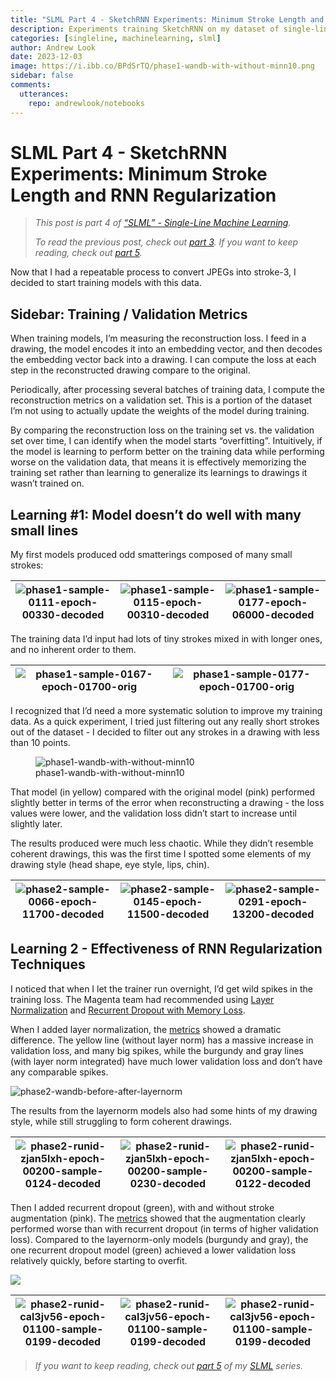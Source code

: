 ```yaml
---
title: "SLML Part 4 - SketchRNN Experiments: Minimum Stroke Length and RNN Regularization"
description: Experiments training SketchRNN on my dataset of single-line drawings.
categories: [singleline, machinelearning, slml]
author: Andrew Look
date: 2023-12-03
image: https://i.ibb.co/BPdSrTQ/phase1-wandb-with-without-minn10.png
sidebar: false
comments:
  utterances:
    repo: andrewlook/notebooks
---
```


# SLML Part 4 - SketchRNN Experiments: Minimum Stroke Length and RNN Regularization

> _This post is part 4 of ["SLML" - Single-Line Machine Learning](/projects/slml.qmd)._
> 
> _To read the previous post, check out [part 3](./slml_part3.qmd). If you want to keep reading, check out [part 5](./slml_part5.qmd)._

Now that I had a repeatable process to convert JPEGs into stroke-3, I decided to start training models with this data.

## Sidebar: Training / Validation Metrics

When training models, I'm measuring the reconstruction loss. I feed in a drawing, the model encodes it into an embedding vector, and then decodes the embedding vector back into a drawing. I can compute the loss at each step in the reconstructed drawing compare to the original.

Periodically, after processing several batches of training data, I compute the reconstruction metrics on a validation set. This is a portion of the dataset I'm not using to actually update the weights of the model during training.

By comparing the reconstruction loss on the training set vs. the validation set over time, I can identify when the model starts "overfitting". Intuitively, if the model is learning to perform better on the training data while performing worse on the validation data, that means it is effectively memorizing the training set rather than learning to generalize its learnings to drawings it wasn't trained on.

## Learning #1: Model doesn't do well with many small lines

My first models produced odd smatterings composed of many small strokes:

| ![phase1-sample-0111-epoch-00330-decoded](https://i.ibb.co/Nnrn9jL/phase1-sample-0111-epoch-00330-decoded.png) | ![phase1-sample-0115-epoch-00310-decoded](https://i.ibb.co/fSnW50p/phase1-sample-0115-epoch-00310-decoded.png) | ![phase1-sample-0177-epoch-06000-decoded](https://i.ibb.co/LNdGhBb/phase1-sample-0177-epoch-06000-decoded.png) |
| -------------------------------------------------------------------------------------------------------------- | -------------------------------------------------------------------------------------------------------------- | -------------------------------------------------------------------------------------------------------------- |


The training data I'd input had lots of tiny strokes mixed in with longer ones, and no inherent order to them.

| ![phase1-sample-0167-epoch-01700-orig](https://i.ibb.co/CB9BQTY/phase1-sample-0167-epoch-01700-orig.png) | ![phase1-sample-0177-epoch-01700-orig](https://i.ibb.co/0JBLg6Q/phase1-sample-0177-epoch-01700-orig.png) |
| -------------------------------------------------------------------------------------------------------- | -------------------------------------------------------------------------------------------------------- |


I recognized that I'd need a more systematic solution to improve my training data. As a quick experiment, I tried just filtering out any really short strokes out of the dataset - I decided to filter out any strokes in a drawing with less than 10 points.

![phase1-wandb-with-without-minn10](https://i.ibb.co/BPdSrTQ/phase1-wandb-with-without-minn10.png)

<!-- 
### Phase 1
- msiyyh0i: [pytorchsketchrnn-look\_i16-001 | sketchrnn-pytorch – Weights & Biases](https://wandb.ai/andrewlook/sketchrnn-pytorch/runs/msiyyh0i?workspace=user-andrewlook)
	- look_i16
- xtnlxroi: [pytorchsketchrnn-look\_i16-002\_minn10 | sketchrnn-pytorch – Weights & Biases](https://wandb.ai/andrewlook/sketchrnn-pytorch/runs/xtnlxroi?workspace=user-andrewlook)
	- look_i16__minn10_epsilon1
-->

That model (in yellow) compared with the original model (pink) performed slightly better in terms of the error when reconstructing a drawing - the loss values were lower, and the validation loss didn't start to increase until slightly later.

The results produced were much less chaotic. While they didn't resemble coherent drawings, this was the first time I spotted some elements of my drawing style (head shape, eye style, lips, chin).

| ![phase2-sample-0066-epoch-11700-decoded](https://i.ibb.co/hXBK8Zb/phase2-sample-0066-epoch-11700-decoded.png) | ![phase2-sample-0145-epoch-11500-decoded](https://i.ibb.co/jzgHHPS/phase2-sample-0145-epoch-11500-decoded.png) | ![phase2-sample-0291-epoch-13200-decoded](https://i.ibb.co/0mwbJBw/phase2-sample-0291-epoch-13200-decoded.png) |
| -------------------------------------------------------------------------------------------------------------- | -------------------------------------------------------------------------------------------------------------- | -------------------------------------------------------------------------------------------------------------- |




## Learning 2 - Effectiveness of RNN Regularization Techniques

I noticed that when I let the trainer run overnight, I'd get wild spikes in the training loss. The Magenta team had recommended using [Layer Normalization](https://arxiv.org/abs/1607.06450) and [Recurrent Dropout with Memory Loss](https://arxiv.org/abs/1603.05118).

When I added layer normalization, the [metrics](https://wandb.ai/andrewlook/sketchrnn-pytorch/reports/look_i16_minn10-before-after-layernorm--Vmlldzo2OTQ1MzIw) showed a dramatic difference. The yellow line (without layer norm) has a massive increase in validation loss, and many big spikes, while the burgundy and gray lines (with layer norm integrated) have much lower validation loss and don't have any comparable spikes.

![phase2-wandb-before-after-layernorm](https://i.ibb.co/9vk4W7d/phase2-wandb-V2-before-after-layernorm.png)
<!-- 
Nov 30, Dec 1 (pre runid in filename)
- [ ] samples 0291, 0145, 0066, 0016

Dec 4:
- [ ] 5eibyllb: [atomic-puddle-15 | sketchrnn-pytorch – Weights & Biases](https://wandb.ai/andrewlook/sketchrnn-pytorch/runs/5eibyllb?workspace=user-andrewlook)
	- Dataset: look_i16__minn10_epsilon1
	- Layernorm, recurrent dropout
- [ ] t6bcos6b: [ruby-resonance-16--fix-layernorm-learnableFalse | sketchrnn-pytorch – Weights & Biases](https://wandb.ai/andrewlook/sketchrnn-pytorch/runs/t6bcos6b?workspace=user-andrewlook)

Dec 5:
- [ ] gr5r7sft: [mild-galaxy-19 | sketchrnn-pytorch – Weights & Biases](https://wandb.ai/andrewlook/sketchrnn-pytorch/runs/gr5r7sft?workspace=user-andrewlook)
- [ ] zjan5lxh: [vague-field-20--rnnlib-with-layernorm | sketchrnn-pytorch – Weights & Biases](https://wandb.ai/andrewlook/sketchrnn-pytorch/runs/zjan5lxh?workspace=user-andrewlook)

Dec 6:
- [ ] cal3jv56: [sparkling-planet-24--augmentation-and-LR-decay | sketchrnn-pytorch – Weights & Biases](https://wandb.ai/andrewlook/sketchrnn-pytorch/runs/cal3jv56?workspace=user-andrewlook)
- [ ] kb2eil37: [prime-star-23--rnnlib-recurrent-dropout | sketchrnn-pytorch – Weights & Biases](https://wandb.ai/andrewlook/sketchrnn-pytorch/runs/kb2eil37?workspace=user-andrewlook)

-->


The results from the layernorm models also had some hints of my drawing style, while still struggling to form coherent drawings.

| ![phase2-runid-zjan5lxh-epoch-00200-sample-0124-decoded](https://i.ibb.co/Y3bZmzg/phase2-runid-zjan5lxh-epoch-00200-sample-0124-decoded.png) | ![phase2-runid-zjan5lxh-epoch-00200-sample-0230-decoded](https://i.ibb.co/JHc4C9R/phase2-runid-zjan5lxh-epoch-00200-sample-0230-decoded.png) | ![phase2-runid-zjan5lxh-epoch-00200-sample-0122-decoded](https://i.ibb.co/fXX5tDX/phase2-runid-zjan5lxh-epoch-00200-sample-0122-decoded.png) |
| -------------------------------------------------------------------------------------------------------------------------------------------- | -------------------------------------------------------------------------------------------------------------------------------------------- | -------------------------------------------------------------------------------------------------------------------------------------------- |


Then I added recurrent dropout (green), with and without stroke augmentation (pink). The [metrics](https://wandb.ai/andrewlook/sketchrnn-pytorch/reports/look_i16_minn10-layernorm-with-without-recurrent-dropout--Vmlldzo2OTQ1Mzk5) showed that the augmentation clearly performed worse than with recurrent dropout (in terms of higher validation loss). Compared to the layernorm-only models (burgundy and gray), the one recurrent dropout model (green) achieved a lower validation loss relatively quickly, before starting to overfit.

![](https://i.ibb.co/xJD1VMg/phase2-wandb-V2-recurrent-dropout.png)

| ![phase2-runid-cal3jv56-epoch-01100-sample-0199-decoded](https://i.ibb.co/f1v0NNP/phase2-runid-cal3jv56-epoch-01100-sample-0199-decoded.png) | ![phase2-runid-cal3jv56-epoch-01100-sample-0199-decoded](https://i.ibb.co/f1v0NNP/phase2-runid-cal3jv56-epoch-01100-sample-0199-decoded.png) | ![phase2-runid-cal3jv56-epoch-01100-sample-0199-decoded](https://i.ibb.co/f1v0NNP/phase2-runid-cal3jv56-epoch-01100-sample-0199-decoded.png) |
| -------------------------------------------------------------------------------------------------------------------------------------------- | -------------------------------------------------------------------------------------------------------------------------------------------- | -------------------------------------------------------------------------------------------------------------------------------------------- |

> _If you want to keep reading, check out [part 5](./slml_part5.qmd) of my [SLML](/projects/slml.qmd) series._